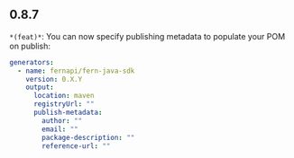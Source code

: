 ## 0.8.7
`*(feat)*`: You can now specify publishing metadata to populate your POM on publish:
```yaml
generators:
  - name: fernapi/fern-java-sdk
    version: 0.X.Y
    output:
      location: maven
      registryUrl: ""
      publish-metadata:
        author: ""
        email: ""
        package-description: ""
        reference-url: ""
```


